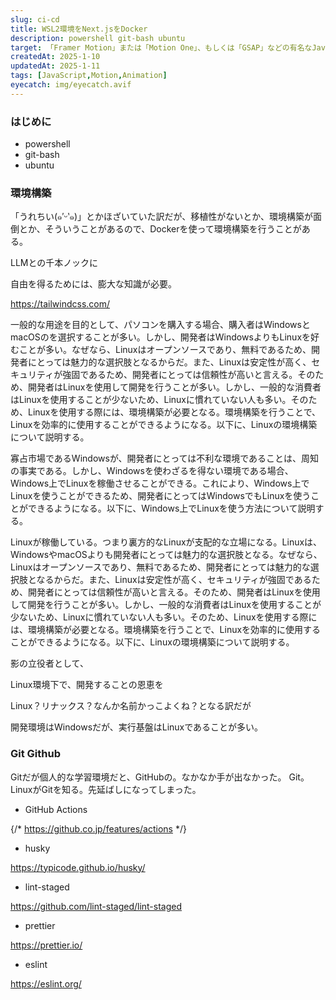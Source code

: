 ```yaml
---
slug: ci-cd
title: WSL2環境をNext.jsをDocker
description: powershell git-bash ubuntu
target: 「Framer Motion」または「Motion One」、もしくは「GSAP」などの有名なJavaScriptアニメーションライブラリーの使用経験がある方を対象としています。
createdAt: 2025-1-10
updatedAt: 2025-1-11
tags: [JavaScript,Motion,Animation]
eyecatch: img/eyecatch.avif
---
```


### はじめに

- powershell
- git-bash
- ubuntu

### 環境構築

「うれちい(๑′ᵕ‵๑)」とかほざいていた訳だが、移植性がないとか、環境構築が面倒とか、そういうことがあるので、Dockerを使って環境構築を行うことがある。

LLMとの千本ノックに

自由を得るためには、膨大な知識が必要。

https://tailwindcss.com/


一般的な用途を目的として、パソコンを購入する場合、購入者はWindowsとmacOSのを選択することが多い。しかし、開発者はWindowsよりもLinuxを好むことが多い。なぜなら、Linuxはオープンソースであり、無料であるため、開発者にとっては魅力的な選択肢となるからだ。また、Linuxは安定性が高く、セキュリティが強固であるため、開発者にとっては信頼性が高いと言える。そのため、開発者はLinuxを使用して開発を行うことが多い。しかし、一般的な消費者はLinuxを使用することが少ないため、Linuxに慣れていない人も多い。そのため、Linuxを使用する際には、環境構築が必要となる。環境構築を行うことで、Linuxを効率的に使用することができるようになる。以下に、Linuxの環境構築について説明する。

寡占市場であるWindowsが、開発者にとっては不利な環境であることは、周知の事実である。しかし、Windowsを使わざるを得ない環境である場合、Windows上でLinuxを稼働させることができる。これにより、Windows上でLinuxを使うことができるため、開発者にとってはWindowsでもLinuxを使うことができるようになる。以下に、Windows上でLinuxを使う方法について説明する。

Linuxが稼働している。つまり裏方的なLinuxが支配的な立場になる。Linuxは、WindowsやmacOSよりも開発者にとっては魅力的な選択肢となる。なぜなら、Linuxはオープンソースであり、無料であるため、開発者にとっては魅力的な選択肢となるからだ。また、Linuxは安定性が高く、セキュリティが強固であるため、開発者にとっては信頼性が高いと言える。そのため、開発者はLinuxを使用して開発を行うことが多い。しかし、一般的な消費者はLinuxを使用することが少ないため、Linuxに慣れていない人も多い。そのため、Linuxを使用する際には、環境構築が必要となる。環境構築を行うことで、Linuxを効率的に使用することができるようになる。以下に、Linuxの環境構築について説明する。

影の立役者として、

Linux環境下で、開発することの恩恵を

Linux？リナックス？なんか名前かっこよくね？となる訳だが

開発環境はWindowsだが、実行基盤はLinuxであることが多い。

### Git Github

Gitだが個人的な学習環境だと、GitHubの。なかなか手が出なかった。
Git。LinuxがGitを知る。先延ばしになってしまった。




- GitHub Actions

{/* https://github.co.jp/features/actions */}

- husky

https://typicode.github.io/husky/

- lint-staged

https://github.com/lint-staged/lint-staged

- prettier

https://prettier.io/

- eslint

https://eslint.org/
